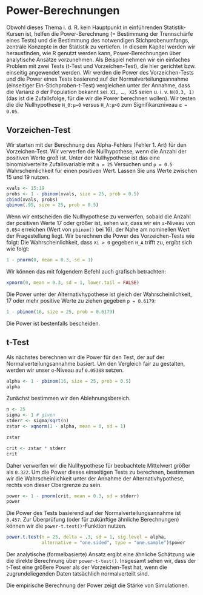 # Power-Berechnungen
Obwohl dieses Thema i. d. R. kein Hauptpunkt in einführenden Statistik-Kursen ist, helfen die Power-Berechnung (= Bestimmung der Trennschärfe eines Tests) und die Bestimmung des notwendigen Stichprobenumfangs, zentrale Konzepte in der Statistik zu vertiefen. In diesem Kapitel werden wir herausfinden, wie R genutzt werden kann, Power-Berechnungen über analytische Ansätze vorzunehmen. Als Beispiel nehmen wir ein einfaches Problem mit zwei Tests (t-Test und Vorzeichen-Test), die hier gerichtet bzw. einseitig angewendet werden.
Wir werden die Power des Vorzeichen-Tests und die Power eines Tests basierend auf der Normalverteilungsannahme (einseitiger Ein-Stichproben-t-Test) vergleichen unter der Annahme, dass die Varianz σ der Population bekannt sei. `X1, …, X25` seien u. i. v. `N(0.3, 1)` (das ist die Zufallsfolge, für die wir die Power berechnen wollen). Wir testen die die Nullhypothese `H_0:μ=0` versus `H_A:μ>0` zum Signifikanzniveau `α = 0.05`. 

## Vorzeichen-Test
Wir starten mit der Berechnung des Alpha-Fehlers (Fehler 1. Art) für den Vorzeichen-Test. Wir verwerfen die Nullhypothese, wenn die Anzahl der positiven Werte groß ist. Unter der Nullhypothese ist das eine binomialverteilte Zufallsvariable mit `n = 25` Versuchen und `p = 0.5` Wahrscheinlichkeit für einen positiven Wert. Lassen Sie uns Werte zwischen 15 und 19 nutzen.

```r
xvals <- 15:19
probs <- 1 - pbinom(xvals, size = 25, prob = 0.5)
cbind(xvals, probs)
qbinom(.95, size = 25, prob = 0.5)
```

Wenn wir entscheiden die Nullhypothese zu verwerfen, sobald die Anzahl der positiven Werte 17 oder größer ist, sehen wir, dass wir ein `α`-Niveau von `0.054` erreichen (Wert von `pbinom()` bei 16), der Nahe am nominellen Wert der Fragestellung liegt.
Wir berechnen die Power des Vorzeichen-Tests wie folgt: Die Wahrscheinlichkeit, dass `Xi > 0` gegeben `H_A` trifft zu, ergibt sich wie folgt:

```r
1 - pnorm(0, mean = 0.3, sd = 1)
```

Wir können das mit folgendem Befehl auch grafisch betrachten:

```r
xpnorm(0, mean = 0.3, sd = 1, lower.tail = FALSE)
```

Die Power unter der Alternativhypothese ist gleich der Wahrscheinlichkeit, 17 oder mehr positive Werte zu ziehen gegeben `p = 0.6179`:

```r
1 - pbinom(16, size = 25, prob = 0.6179)
```

Die Power ist bestenfalls bescheiden.

## t-Test
Als nächstes berechnen wir die Power für den Test, der auf der Normalverteilungsannahme basiert. Um den Vergleich fair zu gestalten, werden wir unser `α`-Niveau auf `0.05388` setzen.

```r
alpha <- 1 - pbinom(16, size = 25, prob = 0.5)
alpha
```

Zunächst bestimmen wir den Ablehnungsbereich.

```r
n <- 25
sigma <- 1 # given
stderr <- sigma/sqrt(n)
zstar <- xqnorm(1 - alpha, mean = 0, sd = 1)

zstar

crit <- zstar * stderr
crit
```

Daher verwerfen wir die Nullhypothese für beobachtete Mittelwert größer als `0.322`.
Um die Power dieses einseitigen Tests zu berechnen, bestimmen wir die Wahrscheinlichkeit unter der Annahme der Alternativhypothese, rechts von dieser Obergrenze zu sein.

```r
power <- 1 - pnorm(crit, mean = 0.3, sd = stderr)
power
```

Die Power des Tests basierend auf der Normalverteilungsannahme ist `0.457`. Zur Überprüfung (oder für zukünftige ähnliche Berechnungen) können wir die `power-t.test()`-Funktion nutzen.

```r
power.t.test(n = 25, delta = .3, sd = 1, sig.level = alpha, 
             alternative = "one.sided", type = "one.sample")$power
```

Der analytische (formelbasierte) Ansatz ergibt eine ähnliche Schätzung wie die direkte Berechnung über `power-t-test()`.
Insgesamt sehen wir, dass der t-Test eine größere Power als der Vorzeichen-Test hat, wenn die zugrundeliegenden Daten tatsächlich normalverteilt sind.

:::{.note data-latex=""}
Die empirische Berechnung der Power zeigt die Stärke von Simulationen.
:::
